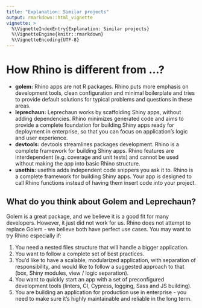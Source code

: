 ```yaml
---
title: "Explanation: Similar projects"
output: rmarkdown::html_vignette
vignette: >
  %\VignetteIndexEntry{Explanation: Similar projects}
  %\VignetteEngine{knitr::rmarkdown}
  %\VignetteEncoding{UTF-8}
---
```


# How Rhino is different from ...?

- **golem:** Rhino apps are not R packages. Rhino puts more emphasis on development tools, clean configuration and minimal boilerplate and tries to provide default solutions for typical problems and questions in these areas.
- **leprechaun:** Leprechaun works by scaffolding Shiny apps, without adding dependencies. Rhino minimizes generated code and aims to provide a complete foundation for building Shiny apps ready for deployment in enterprise, so that you can focus on application’s logic and user experience.
- **devtools:** devtools streamlines packages development. Rhino is a complete framework for building Shiny apps. Rhino features are interdependent (e.g. coverage and unit tests) and cannot be used without making the app into basic Rhino structure.
- **usethis:** usethis adds independent code snippers you ask it to. Rhino is a complete framework for building Shiny apps. Your app is designed to call Rhino functions instead of having them insert code into your project.

## What do you think about Golem and Leprechaun?
Golem is a great package, and we believe it is a good fit for many developers. However, it just did not work for us. Rhino does not attempt to replace Golem - we believe both have perfect use cases. You may want to try Rhino especially if:

1. You need a nested files structure that will handle a bigger application.
2. You want to follow a complete set of best practices.
3. You’d like to have a scalable, modularized application, with separation of responsibility, and would like to follow a suggested approach to that (box, Shiny modules, view / logic separation).
4. You want to quickly start an app with a set of preconfigured development tools (linters, CI, Cypress, logging, Sass and JS building).
5. You are building an application for production use in enterprise - you need to make sure it’s highly maintainable and reliable in the long term.
